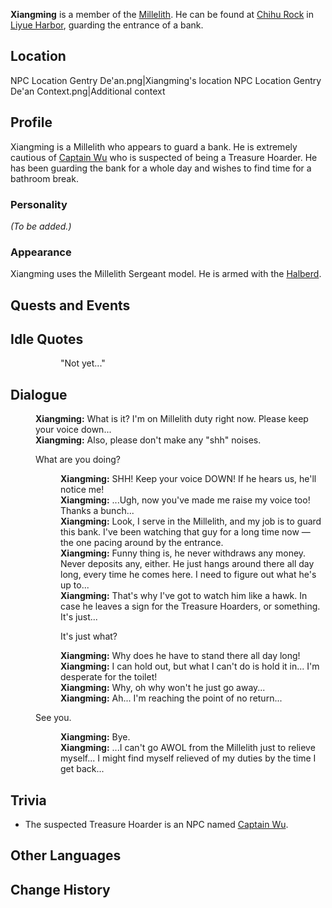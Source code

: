 {{Meta
<!-- REMOVE THIS TEMPLATE AFTER ADDING MISSING INFO -->
|missing_NPC_profile  = yes
}}
{{Character Infobox
|image            = NPC Xiangming.png
|type             = NPC
|region           = Liyue
|title            = Millelith
|affiliation      = Millelith
}}
'''Xiangming''' is a member of the [[Millelith]]. He can be found at [[Chihu Rock]] in [[Liyue Harbor]], guarding the entrance of a bank.

==Location==
<gallery> <!--shared location with gentry de'an-->
NPC Location Gentry De'an.png|Xiangming's location
NPC Location Gentry De'an Context.png|Additional context
</gallery>

==Profile==
<!-- detailed story/lore information goes here -->
Xiangming is a Millelith who appears to guard a bank.  He is extremely cautious of [[Captain Wu]] who is suspected of being a Treasure Hoarder.  He has been guarding the bank for a whole day and wishes to find time for a bathroom break.

===Personality===
''(To be added.)''

===Appearance===
Xiangming uses the Millelith Sergeant model. He is armed with the [[Halberd]].

==Quests and Events==
{{Quests and Events}}

==Idle Quotes==
{{Dialogue start}}
:: {{A|VO Xiangming 01.ogg}} "Not yet..."
{{Dialogue end}}

==Dialogue==
{{Dialogue start}}
:'''Xiangming:''' What is it? I'm on Millelith duty right now. Please keep your voice down...
:'''Xiangming:''' Also, please don't make any "shh" noises.
:{{DIcon}} What are you doing?
::'''Xiangming:''' SHH! Keep your voice DOWN! If he hears us, he'll notice me!
::'''Xiangming:''' ...Ugh, now you've made me raise my voice too! Thanks a bunch...
::'''Xiangming:''' Look, I serve in the Millelith, and my job is to guard this bank. I've been watching that guy for a long time now &mdash; the one pacing around by the entrance.
::'''Xiangming:''' Funny thing is, he never withdraws any money. Never deposits any, either. He just hangs around there all day long, every time he comes here. I need to figure out what he's up to...
::'''Xiangming:''' That's why I've got to watch him like a hawk. In case he leaves a sign for the Treasure Hoarders, or something. It's just...
::{{DIcon}} It's just what?
::'''Xiangming:''' Why does he have to stand there all day long!
::'''Xiangming:''' I can hold out, but what I can't do is hold it in... I'm desperate for the toilet!
::'''Xiangming:''' Why, oh why won't he just go away...
::'''Xiangming:''' Ah... I'm reaching the point of no return...
:{{DIcon}} See you.
::'''Xiangming:''' Bye.
::'''Xiangming:''' ...I can't go AWOL from the Millelith just to relieve myself... I might find myself relieved of my duties by the time I get back...
{{Dialogue end}}

==Trivia==
* The suspected Treasure Hoarder is an NPC named [[Captain Wu]].

==Other Languages==
{{Other Languages
|default_hidden = 1
|en      = Xiangming
|zhs     = 向明
|zhs_rm  = Xiàngmíng
|zht     = 向明
|zht_rm  = Xiàngmíng
|ja      = 向明
|ja_rm   = Koumei{{Assumed}}
|ko      = 향명
|ko_rm   = Hyangmyeong
|es      = Xiangming
|fr      = Xiangming
|ru      = Сян Мин
|th      = Xiangming
|vi      = Xiangming
|de      = Xiangming
|id      = Xiangming
|pt      = Xiangming
|tr      = Xiangming
|it      = Xiangming
}}

==Change History==
{{Change History|1.0}}